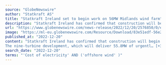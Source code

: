 ```yaml
---
source: "GlobeNewswire"
author: "Statkraft AS"
title: "Statkraft Ireland set to begin work on 56MW Midlands wind farm"
description: "Statkraft Ireland has confirmed that construction will begin at Cushaling Wind Farm in counties Offaly and Kildare in January 2023. The nine-turbine......"
url: "https://www.globenewswire.com/news-release/2022/12/20/2576850/0/en/Statkraft-Ireland-set-to-begin-work-on-56MW-Midlands-wind-farm.html"
image: "https://ml-eu.globenewswire.com/Resource/Download/83e51edf-56e2-4b17-a5f7-7127fce40649?size=1"
published_at: "2022-12-20"
content: "Statkraft Ireland has confirmed that construction will begin at Cushaling Wind Farm in counties Offaly and Kildare in January 2023.
The nine-turbine development, which will deliver 55.8MW of urgentl… [+3913 chars]"
search_date: "2022-12-20"
terms: "'Cost of electricity' AND ('offshore wind' )"
---
```


